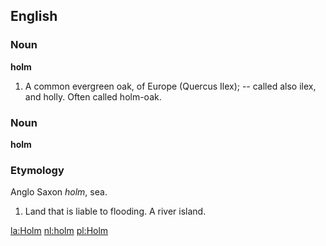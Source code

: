 ==English==

===Noun===

'''holm'''

#A common evergreen oak, of Europe (Quercus Ilex); -- called also ilex, and holly.  Often called holm-oak.

===Noun===
'''holm'''
===Etymology===
Anglo Saxon ''holm'', sea.
# Land that is liable to flooding.  A river island.

[[la:Holm]]
[[nl:holm]]
[[pl:Holm]]